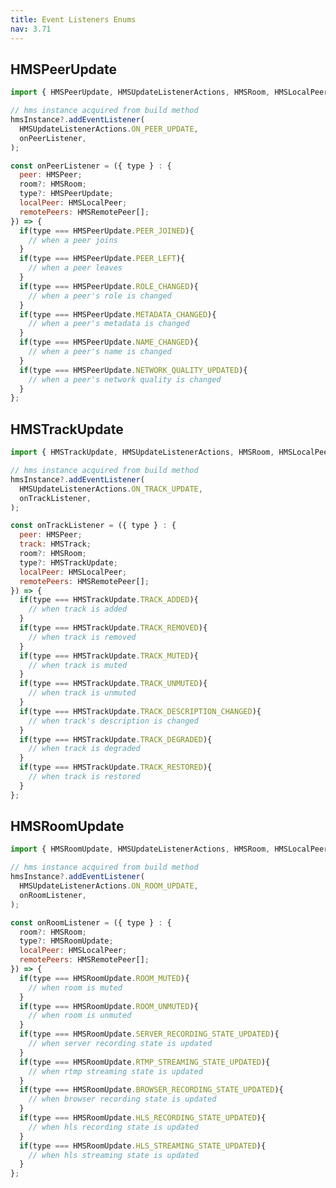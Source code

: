 ```yaml
---
title: Event Listeners Enums
nav: 3.71
---
```


## HMSPeerUpdate

```js
import { HMSPeerUpdate, HMSUpdateListenerActions, HMSRoom, HMSLocalPeer, HMSRemotePeer } from '@100mslive/react-native-hms';

// hms instance acquired from build method
hmsInstance?.addEventListener(
  HMSUpdateListenerActions.ON_PEER_UPDATE,
  onPeerListener,
);

const onPeerListener = ({ type } : {
  peer: HMSPeer;
  room?: HMSRoom;
  type?: HMSPeerUpdate;
  localPeer: HMSLocalPeer;
  remotePeers: HMSRemotePeer[];
}) => {
  if(type === HMSPeerUpdate.PEER_JOINED){
    // when a peer joins
  }
  if(type === HMSPeerUpdate.PEER_LEFT){
    // when a peer leaves
  }
  if(type === HMSPeerUpdate.ROLE_CHANGED){
    // when a peer's role is changed
  }
  if(type === HMSPeerUpdate.METADATA_CHANGED){
    // when a peer's metadata is changed
  }
  if(type === HMSPeerUpdate.NAME_CHANGED){
    // when a peer's name is changed
  }
  if(type === HMSPeerUpdate.NETWORK_QUALITY_UPDATED){
    // when a peer's network quality is changed
  }
};
```

## HMSTrackUpdate

```js
import { HMSTrackUpdate, HMSUpdateListenerActions, HMSRoom, HMSLocalPeer, HMSRemotePeer } from '@100mslive/react-native-hms';

// hms instance acquired from build method
hmsInstance?.addEventListener(
  HMSUpdateListenerActions.ON_TRACK_UPDATE,
  onTrackListener,
);

const onTrackListener = ({ type } : {
  peer: HMSPeer;
  track: HMSTrack;
  room?: HMSRoom;
  type?: HMSTrackUpdate;
  localPeer: HMSLocalPeer;
  remotePeers: HMSRemotePeer[];
}) => {
  if(type === HMSTrackUpdate.TRACK_ADDED){
    // when track is added
  }
  if(type === HMSTrackUpdate.TRACK_REMOVED){
    // when track is removed
  }
  if(type === HMSTrackUpdate.TRACK_MUTED){
    // when track is muted
  }
  if(type === HMSTrackUpdate.TRACK_UNMUTED){
    // when track is unmuted
  }
  if(type === HMSTrackUpdate.TRACK_DESCRIPTION_CHANGED){
    // when track's description is changed
  }
  if(type === HMSTrackUpdate.TRACK_DEGRADED){
    // when track is degraded
  }
  if(type === HMSTrackUpdate.TRACK_RESTORED){
    // when track is restored
  }
};
```

## HMSRoomUpdate

```js
import { HMSRoomUpdate, HMSUpdateListenerActions, HMSRoom, HMSLocalPeer, HMSRemotePeer } from '@100mslive/react-native-hms';

// hms instance acquired from build method
hmsInstance?.addEventListener(
  HMSUpdateListenerActions.ON_ROOM_UPDATE,
  onRoomListener,
);

const onRoomListener = ({ type } : {
  room?: HMSRoom;
  type?: HMSRoomUpdate;
  localPeer: HMSLocalPeer;
  remotePeers: HMSRemotePeer[];
}) => {
  if(type === HMSRoomUpdate.ROOM_MUTED){
    // when room is muted
  }
  if(type === HMSRoomUpdate.ROOM_UNMUTED){
    // when room is unmuted
  }
  if(type === HMSRoomUpdate.SERVER_RECORDING_STATE_UPDATED){
    // when server recording state is updated
  }
  if(type === HMSRoomUpdate.RTMP_STREAMING_STATE_UPDATED){
    // when rtmp streaming state is updated
  }
  if(type === HMSRoomUpdate.BROWSER_RECORDING_STATE_UPDATED){
    // when browser recording state is updated
  }
  if(type === HMSRoomUpdate.HLS_RECORDING_STATE_UPDATED){
    // when hls recording state is updated
  }
  if(type === HMSRoomUpdate.HLS_STREAMING_STATE_UPDATED){
    // when hls streaming state is updated
  }
};
```
